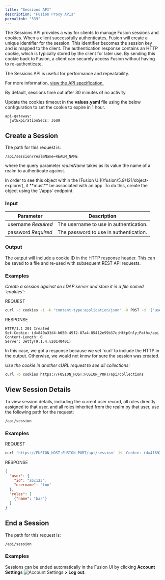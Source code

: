 ```yaml
---
title: "Sessions API"
description: "Fusion Proxy APIs"
permalink: "339"
---
```


The Sessions API provides a way for clients to manage Fusion sessions and cookies. When a client successfully authenticates, Fusion will create a unique identifier for the session. This identifier becomes the session key and is mapped to the client. The authentication response contains an HTTP cookie, which is typically stored by the client for later use. By sending this cookie back to Fusion, a client can securely access Fusion without having to re-authenticate.

<Note>
The Sessions API is useful for performance and repeatability.
</Note>

For more information, [view the API specification.](?open-api=true)

By default, sessions time out after 30 minutes of no activity.

Update the cookies timeout in the **values.yaml** file using the below configuration to set the cookie to expire in 1 hour.

```
api-gateway:
  jwtExpirationSecs: 3600
```

## Create a Session

The path for this request is:

`/api/session?realmName=REALM_NAME`

where the query parameter *realmName* takes as its value the name of a realm to authenticate against.

<Note>
In order to see this object within the [Fusion UI](/fusion/5.9/121/object-explorer), it **must** be associated with an app. To do this, create the object using the `/apps` endpoint.
</Note>

### Input

| Parameter | Description |
| --- | --- |
| username  *Required* | The username to use in authentication. |
| password  *Required* | The password to use in authentication. |

### Output

The output will include a cookie ID in the HTTP response header. This can be saved to a file and re-used with subsequent REST API requests.

### Examples

*Create a session against an LDAP server and store it in a file named 'cookies':*

REQUEST

```bash
curl -c cookies -i -H "content-type:application/json" -X POST -d '{"username":"USERNAME", "password":"PASSWORD"}' https://FUSION_HOST:FUSION_PORT/api/session?realmName=REALM_NAME
```

RESPONSE

```
HTTP/1.1 201 Created
Set-Cookie: id=840a33d4-b650-49f2-87a4-85412e99b37c;HttpOnly;Path=/api
Content-Length: 0
Server: Jetty(9.1.4.v20140401)
```

<Note>
In this case, we got a response because we set `curl` to include the HTTP in the output. Otherwise, we would not know for sure the session was created.
</Note>



*Use the cookie in another cURL request to see all collections:*

```bash
curl -b cookies https://FUSION_HOST:FUSION_PORT/api/collections
```

## View Session Details

To view session details, including the current user record, all roles directly assigned to that user, and all roles inherited from the realm by that user, use the following path for the request:

`/api/session`

### Examples

REQUEST

```bash
curl 'https://FUSION_HOST:FUSION_PORT/api/session' -H 'Cookie: id=416925d6-6d26-4afd-b31d-ced61714d287'
```

RESPONSE

```json
{
  "user": {
    "id": "abc123",
    "username": "foo"
  },
  "roles": [
    {"name": "bar"}
  ]
}
```

## End a Session

The path for this request is:

`/api/session`

### Examples

Sessions can be ended automatically in the Fusion UI by clicking **Account Settings** <Frame>![Account Settings](/assets/images/4.0/icons/workspace-account.png)</Frame> **> Log out**.